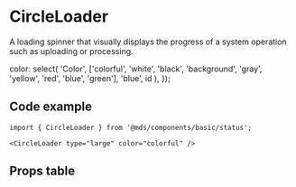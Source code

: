 
<Meta title="Components/basic/status/CircleLoader" component={CircleLoader} />

# CircleLoader

A loading spinner that visually displays the progress of a system operation such as uploading or processing.

  color: select(
    'Color',
    ['colorful', 'white', 'black', 'background', 'gray', 'yellow', 'red', 'blue', 'green'],
    'blue',
    id
  ),
});

<Preview withToolbar>
  <Story name="Large">
    <CircleLoader size="large" {...getProps('large')} />
  </Story>
  <Story name="Medium">
    <CircleLoader size="medium" {...getProps('medium')} />
  </Story>
  <Story name="Small">
    <CircleLoader size="small" {...getProps('small')} />
  </Story>
</Preview>

## Code example

```tsx
import { CircleLoader } from '@mds/components/basic/status';
```

```tsx
<CircleLoader type="large" color="colorful" />
```

## Props table

<Props of={CircleLoader} />
